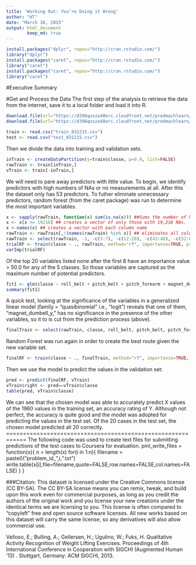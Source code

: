 ```yaml
---
title: 'Working Out: You’re Doing it Wrong'
author: "HT"
date: "March 16, 2015"
output: html_document
        keep_md: true
---
```

```r
install.packages("dplyr", repos="http://cran.rstudio.com/")
library("dplyr")
install.packages("caret", repos="http://cran.rstudio.com/")
library("caret")
install.packages("caret", repos="http://cran.rstudio.com/")
library("caret")
```

#Executive Summary


#Get and Process the Data
The first step of the analysis to retrieve the data from the internet, save it to a local folder and load it into R.

```r
download.file(url="https://d396qusza40orc.cloudfront.net/predmachlearn/pml-training.csv", destfile="train_031215.csv", method="curl")
download.file(url="https://d396qusza40orc.cloudfront.net/predmachlearn/pml-testing.csv", destfile="test_031215.csv", method="curl")

train <- read.csv("train_031215.csv")
test <- read.csv("test_031215.csv")
```

Then we divide the data into training and validation sets.
```r
inTrain <- createDataPartition(y=train$classe, p=0.9, list=FALSE)
rawTrain <- train[inTrain,]
vTrain <- train[-inTrain,]
```

We will need to pare away predictors with little value. To begin, we identify predictors with high numbers of NAs or no measurements at all. After this the dataset only has 53 predictors. To futher eliminate unnecessary predictors, random forest (from the caret package) was run to determine the most important variables.

```r
x <- sapply(rawTrain, function(x) sum(is.na(x))) ##Sums the number of NAs in each row.
x <- x[x >= 19216] ## creates a vector of only those with 19,216 NAs.
x <-names(x) ## creates a vector with each column name
rawTrain <- rawTrain[,!(names(rawTrain) %in% x)] ## eliminates all columns that appear in rawTrain and in the object x
rawTrain <- select(rawTrain, -1, -c(3:7), -c(12:20), -c(43:48), -c(52:61), -c(74:82)) ## eliminates rows with lots of blanks using 'select' from the dplyr package.
trialRF <- train(classe ~ ., rawTrain, method="rf", importance=TRUE, prox=TRUE)
varImp(trialRF)
```

Of the top 20 variables listed none after the first 8 have an importance value > 50.0 for any of the 5 classes. So those variables are captured as the maximum number of potential predictors.

```r
fit1 <- glm(classe ~ roll_belt + pitch_belt + pitch_forearm + magnet_dumbbell_y + magnet_dumbbell_z + yaw_belt + accel_forearm_x + roll_forearm, data = rawTrain, family="quasibinomial")
summary(fit1)
```

A quick test, looking at the significance of the variables in a generalized linear model (family = "quasibinomial" i.e., "logit") reveals that one of them, "magnet_dumbell_y," has no significance in the presence of the other variables, so it to is cut from the prediction process (above). 

```r
finalTrain <- select(rawTrain, classe, roll_belt, pitch_belt, pitch_forearm, magnet_dumbbell_z, yaw_belt, accel_forearm_x, roll_forearm)
```

Random Forest was run again in order to create the best route given the new variable set.

```r
finalRF <- train(classe ~ ., finalTrain, method="rf", importance=TRUE, prox=TRUE)
```

Then we use the model to predict the values in the validation set:

```r
pred <- predict(finalRF, vTrain)
vTrain$right <- pred==vTrain$classe
table(pred, vTrain$classe)
```

We can see that the chosen model was able to accurately predict X values of the 1960 values in the training set, an accuracy rating of Y. Although not perfect, the accuracy is quite good and the model was adopted for predicting the values in the test set. Of the 20 cases in the test set, the chosen model predicted all 20 correctly.
 ============================================================
The following code was used to create text files for submitting predictions
of the test cases to Coursera for evaluation.
pml_write_files = function(x){
n = length(x)
for(i in 1:n){
        filename = paste0("problem_id_",i,".txt")
        write.table(x[i],file=filename,quote=FALSE,row.names=FALSE,col.names=FALSE)
  }
}

###Citation:
This dataset is licensed under the Creative Commons license (CC BY-SA). The CC BY-SA license means you can remix, tweak, and build upon this work even for commercial purposes, as long as you credit the authors of the original work and you license your new creations under the identical terms we are licensing to you. This license is often compared to "copyleft" free and open source software licenses. All new works based on this dataset will carry the same license, so any derivatives will also allow commercial use.

Velloso, E.; Bulling, A.; Gellersen, H.; Ugulino, W.; Fuks, H. Qualitative Activity Recognition of Weight Lifting Exercises. Proceedings of 4th International Conference in Cooperation with SIGCHI (Augmented Human '13) . Stuttgart, Germany: ACM SIGCHI, 2013.
